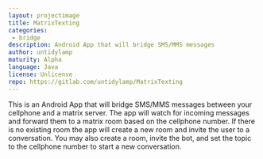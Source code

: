 ```yaml
---
layout: projectimage
title: MatrixTexting
categories: 
 - bridge
description: Android App that will bridge SMS/MMS messages
author: untidylamp
maturity: Alpha
language: Java
license: Unlicense
repo: https://gitlab.com/untidylamp/MatrixTexting
---
```


This is an Android App that will bridge SMS/MMS messages between your cellphone and a matrix server.
The app will watch for incoming messages and forward them to a matrix room based on the cellphone
number. If there is no existing room the app will create a new room and invite the user to a
conversation. You may also create a room, invite the bot, and set the topic to the cellphone number
to start a new conversation.

